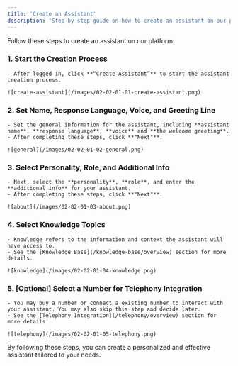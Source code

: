```yaml
---
title: 'Create an Assistant'
description: 'Step-by-step guide on how to create an assistant on our platform'
---
```


Follow these steps to create an assistant on our platform:

### 1. Start the Creation Process
    - After logged in, click **“Create Assistant”** to start the assistant creation process.

    ![create-assistant](/images/02-02-01-01-create-assistant.png)

### 2. Set Name, Response Language, Voice, and Greeting Line
    - Set the general information for the assistant, including **assistant name**, **response language**, **voice** and **the welcome greeting**.
    - After completing these steps, click **"Next"**.

    ![general](/images/02-02-01-02-general.png)

### 3. Select Personality, Role, and Additional Info
    - Next, select the **personality**, **role**, and enter the **additional info** for your assistant.
    - After completing these steps, click **"Next"**.

    ![about](/images/02-02-01-03-about.png)

### 4. Select Knowledge Topics
    - Knowledge refers to the information and context the assistant will have access to.
    - See the [Knowledge Base](/knowledge-base/overview) section for more details.

    ![knowledge](/images/02-02-01-04-knowledge.png)

### 5. [Optional] Select a Number for Telephony Integration
    - You may buy a number or connect a existing number to interact with your assistant. You may also skip this step and decide later.
    - See the [Telephony Integration](/telephony/overview) section for more details.

    ![telephony](/images/02-02-01-05-telephony.png)

By following these steps, you can create a personalized and effective assistant tailored to your needs.
